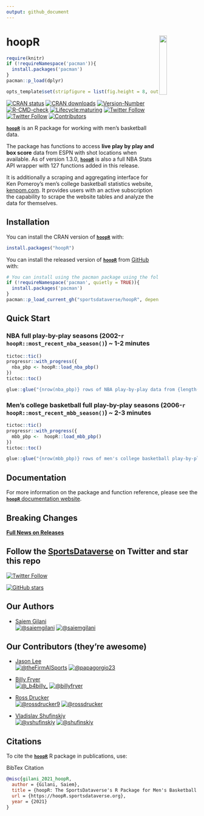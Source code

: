 ```yaml
---
output: github_document
---
```


#

# hoopR <a href='https://hoopR.sportsdataverse.org/'><img src="https://raw.githubusercontent.com/sportsdataverse/hoopR/main/logo.png" align="right"  width="20%" min-width="100px"/></a>
```r
require(knitr)
if (!requireNamespace('pacman')){
  install.packages('pacman')
}
pacman::p_load(dplyr)

opts_template$set(stripfigure = list(fig.height = 8, out.width = "95%"))

```


<!-- badges: start -->

[![CRAN status](https://img.shields.io/badge/dynamic/json?style=for-the-badge&color=success&label=CRAN%20version&prefix=v&query=%24.Version&url=https%3A%2F%2Fcrandb.r-pkg.org%2FhoopR)](https://CRAN.R-project.org/package=hoopR)
[![CRAN downloads](https://img.shields.io/badge/dynamic/json?style=for-the-badge&color=success&label=Downloads&query=%24%5B0%5D.downloads&url=https%3A%2F%2Fcranlogs.r-pkg.org%2Fdownloads%2Ftotal%2F2021-10-26%3Alast-day%2FhoopR)](https://CRAN.R-project.org/package=hoopR)
[![Version-Number](https://img.shields.io/github/r-package/v/sportsdataverse/hoopR?label=hoopR&logo=R&style=for-the-badge)](https://github.com/sportsdataverse/hoopR)  [![R-CMD-check](https://img.shields.io/github/actions/workflow/status/sportsdataverse/hoopR/R-CMD-check.yaml?branch=main&label=R-CMD-Check&logo=R&logoColor=white&style=for-the-badge)](https://github.com/sportsdataverse/hoopR/actions/workflows/R-CMD-check.yaml) [![Lifecycle:maturing](https://img.shields.io/badge/lifecycle-maturing-blue.svg?style=for-the-badge&logo=github)](https://github.com/sportsdataverse/hoopR/) [![Twitter Follow](https://img.shields.io/twitter/follow/saiemgilani?color=blue&label=%40saiemgilani&logo=twitter&style=for-the-badge)](https://twitter.com/saiemgilani) [![Twitter Follow](https://img.shields.io/twitter/follow/SportsDataverse?color=blue&label=%40SportsDataverse&logo=twitter&style=for-the-badge)](https://twitter.com/SportsDataverse)  [![Contributors](https://img.shields.io/github/contributors/sportsdataverse/hoopR?style=for-the-badge)](https://github.com/sportsdataverse/hoopR/graphs/contributors)
<!-- badges: end -->

[**`hoopR`**](https://hoopR.sportsdataverse.org/) is an R package for working with men's basketball data. 

The package has functions to access **live play by play and box score** data from ESPN with shot locations when available. As of version 1.3.0, [**`hoopR`**](https://hoopR.sportsdataverse.org/) is also a full NBA Stats API wrapper with 127 functions added in this release.

It is additionally a scraping and aggregating interface for Ken Pomeroy's men's college basketball statistics website, [kenpom.com](https://kenpom.com/). It provides users with an active subscription the capability to scrape the website tables and analyze the data for themselves.

## Installation

You can install the CRAN version of [**```hoopR```** ](https://CRAN.R-project.org/package=hoopR) with:
```r
install.packages("hoopR")
```

You can install the released version of [**`hoopR`**](https://github.com/sportsdataverse/hoopR/) from [GitHub](https://github.com/sportsdataverse/hoopR) with:

```r
# You can install using the pacman package using the following code:
if (!requireNamespace('pacman', quietly = TRUE)){
  install.packages('pacman')
}
pacman::p_load_current_gh("sportsdataverse/hoopR", dependencies = TRUE, update = TRUE)
```

## Quick Start

### **NBA full play-by-play seasons (2002-`r hoopR::most_recent_nba_season()`) ~ 1-2 minutes**
```r
tictoc::tic()
progressr::with_progress({
  nba_pbp <- hoopR::load_nba_pbp()
})
tictoc::toc()
```
```r
glue::glue("{nrow(nba_pbp)} rows of NBA play-by-play data from {length(unique(nba_pbp$game_id))} games.")
```

### **Men's college basketball full play-by-play seasons (2006-`r hoopR::most_recent_mbb_season()`) ~ 2-3 minutes**
```r

tictoc::tic()
progressr::with_progress({
  mbb_pbp <-  hoopR::load_mbb_pbp()
})
tictoc::toc()
```

```r
glue::glue("{nrow(mbb_pbp)} rows of men's college basketball play-by-play data from {length(unique(mbb_pbp$game_id))} games.")
```

## **Documentation**

For more information on the package and function reference, please see the  [**`hoopR`** documentation website](https://hoopR.sportsdataverse.org).

## **Breaking Changes**

[**Full News on Releases**](https://hoopR.sportsdataverse.org/news/index.html)


## Follow the [SportsDataverse](https://twitter.com/SportsDataverse) on Twitter and star this repo

[![Twitter Follow](https://img.shields.io/twitter/follow/SportsDataverse?color=blue&label=%40SportsDataverse&logo=twitter&style=for-the-badge)](https://twitter.com/SportsDataverse) 

[![GitHub stars](https://img.shields.io/github/stars/sportsdataverse/hoopR.svg?color=eee&logo=github&style=for-the-badge&label=Star%20hoopR&maxAge=2592000)](https://github.com/sportsdataverse/hoopR/stargazers/)


## **Our Authors**

-   [Saiem Gilani](https://twitter.com/saiemgilani)       
<a href="https://twitter.com/saiemgilani" target="blank"><img src="https://img.shields.io/twitter/follow/saiemgilani?color=blue&label=%40saiemgilani&logo=twitter&style=for-the-badge" alt="@saiemgilani" /></a>
<a href="https://github.com/saiemgilani" target="blank"><img src="https://img.shields.io/github/followers/saiemgilani?color=eee&logo=Github&style=for-the-badge" alt="@saiemgilani" /></a>

## **Our Contributors (they're awesome)**

-   [Jason Lee](https://twitter.com/theFirmAISports)       
<a href="https://twitter.com/theFirmAISports" target="blank"><img src="https://img.shields.io/twitter/follow/theFirmAISports?color=blue&label=%40theFirmAISports&logo=twitter&style=for-the-badge" alt="@theFirmAISports" /></a>
<a href="https://github.com/papagorgio23" target="blank"><img src="https://img.shields.io/github/followers/papagorgio23?color=eee&logo=Github&style=for-the-badge" alt="@papagorgio23" /></a>

-   [Billy Fryer](https://twitter.com/_b4billy_)       
<a href="https://twitter.com/_b4billy_" target="blank"><img src="https://img.shields.io/twitter/follow/_b4billy_?color=blue&label=%40_b4billy_&logo=twitter&style=for-the-badge" alt="@_b4billy_" /></a>
<a href="https://github.com/billyfryer" target="blank"><img src="https://img.shields.io/github/followers/billyfryer?color=eee&logo=Github&style=for-the-badge" alt="@billyfryer" /></a>

-   [Ross Drucker](https://twitter.com/rossdrucker9)       
<a href="https://twitter.com/rossdrucker9" target="blank"><img src="https://img.shields.io/twitter/follow/rossdrucker9?color=blue&label=%40rossdrucker9&logo=twitter&style=for-the-badge" alt="@rossdrucker9" /></a>
<a href="https://github.com/rossdrucker" target="blank"><img src="https://img.shields.io/github/followers/rossdrucker?color=eee&logo=Github&style=for-the-badge" alt="@rossdrucker" /></a>

-   [Vladislav Shufinskiy](https://twitter.com/vshufinskiy)       
<a href="https://twitter.com/vshufinskiy" target="blank"><img src="https://img.shields.io/twitter/follow/vshufinskiy?color=blue&label=%40vshufinskiy&logo=twitter&style=for-the-badge" alt="@vshufinskiy" /></a>
<a href="https://github.com/shufinskiy" target="blank"><img src="https://img.shields.io/github/followers/shufinskiy?color=eee&logo=Github&style=for-the-badge" alt="@shufinskiy" /></a>

## **Citations**

To cite the [**`hoopR`**](https://hoopR.sportsdataverse.org) R package in publications, use:

BibTex Citation
```bibtex
@misc{gilani_2021_hoopR,
  author = {Gilani, Saiem},
  title = {hoopR: The SportsDataverse's R Package for Men's Basketball Data.},
  url = {https://hoopR.sportsdataverse.org},
  year = {2021}
}
```

